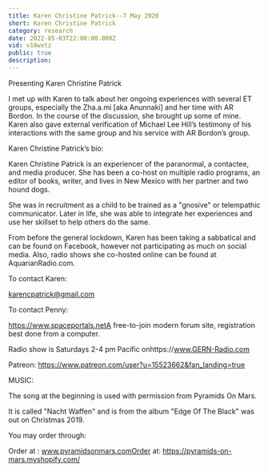 ```yaml
---
title: Karen Christine Patrick--7 May 2020
short: Karen Christine Patrick
category: research
date: 2022-05-03T22:00:00.000Z
vid: v10wxtz
public: true
description:
---
```

Presenting Karen Christine Patrick

I met up with Karen to talk about her ongoing experiences with several ET groups, especially the Zha.a.mi [aka Anunnaki] and her time with AR Bordon. In the course of the discussion, she brought up some of mine. Karen also gave external verification of Michael Lee Hill’s testimony of his interactions with the same group and his service with AR Bordon’s group.

Karen Christine Patrick’s bio:

Karen Christine Patrick is an experiencer of the paranormal, a contactee, and media producer. She has been a co-host on multiple radio programs, an editor of books, writer, and lives in New Mexico with her partner and two hound dogs.

She was in recruitment as a child to be trained as a "gnosive" or telempathic communicator. Later in life, she was able to integrate her experiences and use her skillset to help others do the same.

From before the general lockdown, Karen has been taking a sabbatical and can be found on Facebook, however not participating as much on social media. Also, radio shows she co-hosted online can be found at AquarianRadio.com.

To contact Karen:

karencpatrick@gmail.com

To contact Penny:

https://www.spaceportals.net​​​​A free-to-join modern forum site, registration best done from a computer.

Radio show is Saturdays 2-4 pm Pacific onhttps://www.GERN-Radio.com

Patreon: https://www.patreon.com/user?u=15523662&fan_landing=true

MUSIC:

The song at the beginning is used with permission from Pyramids On Mars.

It is called "Nacht Waffen" and is from the album "Edge Of The Black" was out on Christmas 2019.

You may order through:

Order at : www.pyramidsonmars.comOrder at: https://pyramids-on-mars.myshopify.com/
